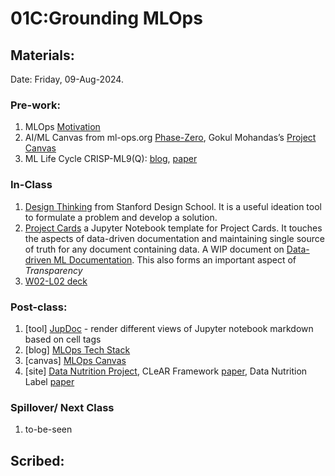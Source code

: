 # 01C:Grounding MLOps {.unnumbered}

## Materials:
Date: Friday, 09-Aug-2024.

### Pre-work:

1. MLOps [Motivation](https://ml-ops.org/content/motivation)
2. AI/ML Canvas from ml-ops.org [Phase-Zero](https://ml-ops.org/content/phase-zero), Gokul Mohandas's [Project Canvas](https://madewithml.com/courses/mlops/product-design/#template)
3. ML Life Cycle CRISP-ML9(Q): [blog](https://ml-ops.org/content/crisp-ml), [paper](https://arxiv.org/abs/2003.05155)



### In-Class

1. [Design Thinking](https://web.stanford.edu/~mshanks/MichaelShanks/files/509554.pdf) from Stanford Design School. It is a useful ideation tool to formulate a problem and develop a solution.
2. [Project Cards](./../resources/project-card.ipynb) a Jupyter Notebook template for Project Cards. It touches the aspects of data-driven documentation and maintaining single source of truth for any document containing data. A WIP document on [Data-driven ML Documentation](./../documentation.qmd). This also forms an important aspect of _Transparency_
3. [W02-L02 deck](https://docs.google.com/presentation/d/1_ShGywdAF3_PDzF2GTWk-yf_cxo4HSoW9WQvc_nsoIM/edit?usp=sharing)


### Post-class:

1. \[tool\] [JupDoc](https://pypi.org/project/jupdoc/) - render different views of Jupyter notebook markdown based on cell tags
2. \[blog\] [MLOps Tech Stack](https://ml-ops.org/content/mlops-stack-canvas)
3. \[canvas\] [MLOps Canvas](https://miro.com/app/board/o9J_lfoc4Hg=/)
4. \[site\] [Data Nutrition Project](https://datanutrition.org/), CLeAR Framework [paper](https://shorensteincenter.org/clear-documentation-framework-ai-transparency-recommendations-practitioners-context-policymakers/), Data Nutrition Label [paper](https://arxiv.org/abs/1805.03677)

### Spillover/ Next Class

1. to-be-seen

## Scribed: \

